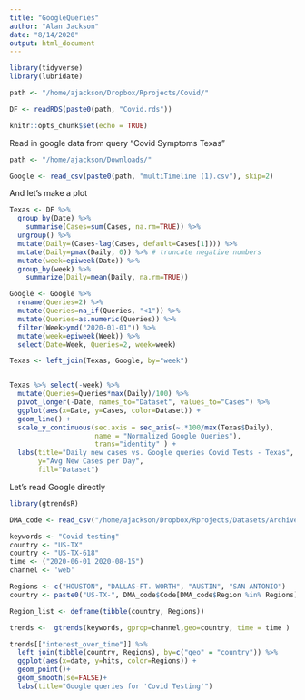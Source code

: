```yaml
---
title: "GoogleQueries"
author: "Alan Jackson"
date: "8/14/2020"
output: html_document
---
```


```r

library(tidyverse)
library(lubridate)

path <- "/home/ajackson/Dropbox/Rprojects/Covid/"

DF <- readRDS(paste0(path, "Covid.rds"))

knitr::opts_chunk$set(echo = TRUE)
```

Read in google data from query "Covid Symptoms Texas"

```r

path <- "/home/ajackson/Downloads/"

Google <- read_csv(paste0(path, "multiTimeline (1).csv"), skip=2)

```

And let's make a plot

```r

Texas <- DF %>% 
  group_by(Date) %>% 
    summarise(Cases=sum(Cases, na.rm=TRUE)) %>% 
  ungroup() %>% 
  mutate(Daily=(Cases-lag(Cases, default=Cases[1]))) %>%
  mutate(Daily=pmax(Daily, 0)) %>% # truncate negative numbers
  mutate(week=epiweek(Date)) %>% 
  group_by(week) %>% 
    summarize(Daily=mean(Daily, na.rm=TRUE))

Google <- Google %>% 
  rename(Queries=2) %>% 
  mutate(Queries=na_if(Queries, "<1")) %>% 
  mutate(Queries=as.numeric(Queries)) %>% 
  filter(Week>ymd("2020-01-01")) %>% 
  mutate(week=epiweek(Week)) %>% 
  select(Date=Week, Queries=2, week=week)

Texas <- left_join(Texas, Google, by="week")


Texas %>% select(-week) %>% 
  mutate(Queries=Queries*max(Daily)/100) %>% 
  pivot_longer(-Date, names_to="Dataset", values_to="Cases") %>% 
  ggplot(aes(x=Date, y=Cases, color=Dataset)) +
  geom_line() +
  scale_y_continuous(sec.axis = sec_axis(~.*100/max(Texas$Daily), 
                     name = "Normalized Google Queries"),
                     trans="identity" ) +
  labs(title="Daily new cases vs. Google queries Covid Tests - Texas",
       y="Avg New Cases per Day",
       fill="Dataset") 


```

Let's read Google directly

```r

library(gtrendsR)

DMA_code <- read_csv("/home/ajackson/Dropbox/Rprojects/Datasets/Archive/DMA_Codes.csv")

keywords <- "Covid testing"
country <- "US-TX"
country <- "US-TX-618"
time <- ("2020-06-01 2020-08-15")
channel <- 'web'

Regions <- c("HOUSTON", "DALLAS-FT. WORTH", "AUSTIN", "SAN ANTONIO")
country <- paste0("US-TX-", DMA_code$Code[DMA_code$Region %in% Regions])

Region_list <- deframe(tibble(country, Regions))

trends <-  gtrends(keywords, gprop=channel,geo=country, time = time )

trends[["interest_over_time"]] %>% 
  left_join(tibble(country, Regions), by=c("geo" = "country")) %>% 
  ggplot(aes(x=date, y=hits, color=Regions)) + 
  geom_point()+
  geom_smooth(se=FALSE)+
  labs(title="Google queries for 'Covid Testing'")


```

